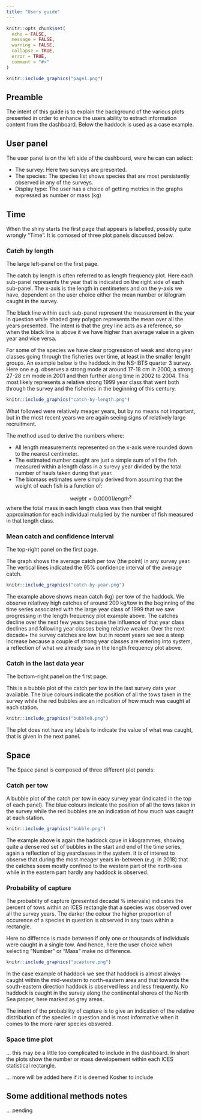 ```yaml
---
title: "Users guide"
---
```


```r
knitr::opts_chunk$set(
  echo = FALSE,
  message = FALSE, 
  warning = FALSE,
  collapse = TRUE,
  error = TRUE,
  comment = "#>"
)
```


```r
knitr::include_graphics("page1.png")
```

## Preamble

The intent of this guide is to explain the background of the various plots presented in order to enhance the users ability to extract information content from the dashboard. Below the haddock is used as a case example.

## User panel

The user panel is on the left side of the dashboard, were he can can select:

* The survey: Here two surveys are presented.
* The species: The species list shows species that are most persistently observed in any of the surveys.
* Display type: The user has a choice of getting metrics in the graphs expressed as number or mass (kg)

## Time

When the shiny starts the first page that appears is labelled, possibly quite wrongly "Time". It is comosed of three plot panels discussed below.

### Catch by length

The large left-panel on the first page.

The catch by length is often referred to as length frequency plot. Here each sub-panel represents the year that is indicated on the right side of each sub-panel. The x-axis is the length in centimeters and on the y-axis we have, dependent on the user choice either the mean number or kilogram caught in the survey.

The black line within each sub-panel represent the measurement in the year in question while shaded grey polygon represents the mean over all the years presented. The intent is that the grey line acts as a reference, so when the black line is above it we have higher than average value in a given year and vice versa.

For some of the species we have clear progression of weak and stong year classes going through the fisheries over time, at least in the smaller lenght groups. An example below is the haddock in the NS-IBTS quarter 3 survey. Here one e.g. observes a strong mode at around 17-18 cm in 2000, a strong 27-28 cm mode in 2001 and then further along time in 2002 to 2004. This most likely represents a relative strong 1999 year class that went both through the survey and the fisheries in the beginning of this century.

```r
knitr::include_graphics("catch-by-length.png")
```

What followed were relatively meager years, but by no means not important, but in the most recent years we are again seeing signs of relatively large recruitment.

The method used to derive the numbers where:

* All length measurements represented on the x-axis were rounded down to the nearest centimeter.
* The estimated number caught are just a simple sum of all the fish measured within a length class in a surevy year divided by the total number of hauls taken during that year.
* The biomass estimates were simply derived from assuming that the weight of each fish is a function of:

$$weight = 0.00001length^3$$
where the total mass in each length class was then that weight approximation for each individual muliplied by the number of fish measured in that length class.


### Mean catch and confidence interval

The top-right panel on the first page.

The graph shows the average catch per tow (the point) in any survey year. The vertical lines indicated the 95% confidence interval of the average catch.

```r
knitr::include_graphics("catch-by-year.png")
```

The example above shows mean catch (kg) per tow of the haddock. We observe relativey high catches of around 200 kg/tow in the beginning of the time series associated with the large year class of 1999 that we saw progressing in the length frequency plot example above. The catches decline over the next few years because the influence of that year class declines and following year classes being relative weaker. Over the next decade+ the survey catches are low. but in recent years we see a steep increase because a couple of strong year classes are entering into system, a reflection of what we already saw in the length frequency plot above.

### Catch in the last data year

The bottom-right panel on the first page.

This is a bubble plot of the catch per tow in the last survey data year available. The blue colours indicate the position of all the tows taken in the survey while the red bubbles are an indication of how much was caught at each station.

```r
knitr::include_graphics("bubble0.png")
```


The plot does not have any labels to indicate the value of what was caught, that is given in the next panel.

## Space

The Space panel is composed of three different plot panels:

### Catch per tow

A bubble plot of the catch per tow in eacy survey year (indicated in the top of each panel). The blue colours indicate the position of all the tows taken in the survey while the red bubbles are an indication of how much was caught at each station.

```r
knitr::include_graphics("bubble.png")
```

The example above is again the haddock cpue in kilogrammes, showing quite a dense red set of bubbles in the start and end of the time series, again a reflection of big yearclasses in the system. It is of interest to observe that during the most meager years in-between (e.g. in 2018) that the catches seem mostly confined to the western part of the north-sea while in the eastern part hardly any haddock is observed.

### Probability of capture

The probabilty of capture (presented decadal % intervals) indicates the percent of tows within an ICES rectangle that a species was observed over all the survey years. The darker the colour the higher proportion of occurence of a species in question is observed in any tows within a rectangle.

Here no differnce is made between if only one or thousands of individuals were caught in a single tow. And hence, here the user choice when selecting "Number" or "Mass" make no difference.

```r
knitr::include_graphics("pcapture.png")
```

In the case example of haddock we see that haddock is almost always caught within the mid-western to north-eastern area and that towards the south-eastern direction haddock is observed less and less frequently. No haddock is caught in the survey along the continental shores of the North Sea proper, here marked as grey areas.

The intent of the probability of capture is to give an indication of the relative distribution of the species in question and is most informative when it comes to the more rarer species obsvered.

### Space time plot

... this may be a little too complicated to include in the dashboard. In short the plots show the number or mass developement within each ICES statistical rectangle.

... more will be added here if it is deemed Kosher to include


## Some additional methods notes

... pending